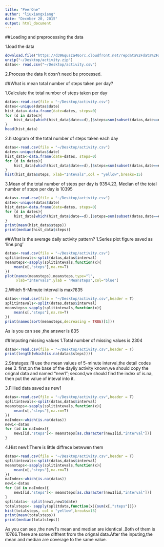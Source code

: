 ```yaml
---
title: "PeerOne"
author: "liuxiangxiang"
date: "Decmber 20, 2015"
output: html_document
---
```


##Loading and preprocessing the data

1.load the data
```r
download.file("https://d396qusza40orc.cloudfront.net/repdata%2Fdata%2Factivity.zip",destfile="~/Desktop/activity.zip")
unzip("~/Desktop/activity.zip")
datas<- read.csv("~/Desktop/activity.csv")
```

2.Process the data
It dosn't need be processed.

##What is mean total number of steps taken per day?

1.Calculate the total number of steps taken per day
```r
datas<-read.csv(file = "~/Desktop/activity.csv")
dates<-unique(datas$date)
hist_data<-data.frame(date=dates, steps=0)
for (d in dates){
    hist_data[which(hist_data$date==d),]$steps=sum(subset(datas,date==d)$steps, na.rm=T)
}
head(hist_data)
```

2.histogram of the total number of steps taken each day
```r
datas<-read.csv(file = "~/Desktop/activity.csv")
dates<-unique(datas$date)
hist_data<-data.frame(date=dates, steps=0)
for (d in dates){
    hist_data[which(hist_data$date==d),]$steps=sum(subset(datas,date==d)$steps, na.rm=T)
}
hist(hist_data$steps, xlab="Intevals",col = "yellow",breaks=15)
```
3.Mean of the total number of steps per day is 9354.23, Median of the total number of steps per day is 10395
```r
datas<-read.csv(file = "~/Desktop/activity.csv")
dates<-unique(datas$date)
hist_data<-data.frame(date=dates, steps=0)
for (d in dates){
    hist_data[which(hist_data$date==d),]$steps=sum(subset(datas,date==d)$steps, na.rm=T)
}
print(mean(hist_data$steps))
print(median(hist_data$steps))
```

##What is the average daily activity pattern?
1.Series plot figure saved as 'line.png'
```r
datas<-read.csv(file = "~/Desktop/activity.csv")
splitintevals<-split(datas,datas$interval)
meansteps<-sapply(splitintevals,function(x){
    mean(x[,"steps"],na.rm=T)
})
plot(names(meansteps),meansteps,type="l",
     xlab="Intervals",ylab = "Meansteps",col="blue")
```

2.Which 5-Mimute interval is max?835
```r
datas<-read.csv(file = "~/Desktop/activity.csv",header = T)
splitintevals<-split(datas,datas$interval)
meansteps<-sapply(splitintevals,function(x){
    mean(x[,"steps"],na.rm=T)
})
print(names(sort(meansteps,decreasing = TRUE)[1]))
```
As is you can see ,the answer is 835

##Imputing missing values
1.Total number of missing values is 2304
```r
datas<-read.csv(file = "~/Desktop/activity.csv",header = T)
print(length(which(is.na(datas$steps))))
```
2.Strateges:I'll use the mean values of 5-minute interval,the detail codes see 3:
first,on the base of the dayliy activity known,we should copy the orignal data and named "new1";
second,we should find the index of is.na, then put the value of inteval into it.

3.Fillied data saved as new1
```r
datas<-read.csv(file = "~/Desktop/activity.csv",header = T)
splitintevals<-split(datas,datas$interval)
meansteps<-sapply(splitintevals,function(x){
    mean(x[,"steps"],na.rm=T)
})
naIndex<-which(is.na(datas))
new1<-datas
for (id in naIndex){
    new1[id,"steps"]<- meansteps[as.character(new1[id,"interval"])]
}
```

4.Hist new1:There is little diffrece betwwen them
```r
datas<-read.csv(file = "~/Desktop/activity.csv",header = T)
splitintevals<-split(datas,datas$interval)
meansteps<-sapply(splitintevals,function(x){
    mean(x[,"steps"],na.rm=T)
})
naIndex<-which(is.na(datas))
new1<-datas
for (id in naIndex){
    new1[id,"steps"]<- meansteps[as.character(new1[id,"interval"])]
}
splitdata<- split(new1,new1$date)
totalsteps<- sapply(splitdata,function(x){sum(x[,"steps"])})
hist(totalsteps, col = "yellow",breaks=15)
print(mean(totalsteps))
print(median(totalsteps))
```
As you can see ,the new1's mean and median are identical .Both of them is 10766.There are some diffrent from the orignal data.After the inputing,the mean and median are coverage to the same value.

